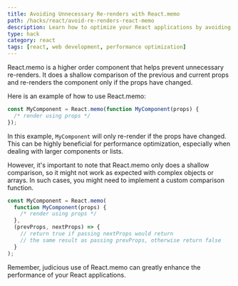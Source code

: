 ```yaml
---
title: Avoiding Unnecessary Re-renders with React.memo
path: /hacks/react/avoid-re-renders-react-memo
description: Learn how to optimize your React applications by avoiding unnecessary re-renders using React.memo. This post includes examples and detailed explanations.
type: hack
category: react
tags: [react, web development, performance optimization]
---
```


React.memo is a higher order component that helps prevent unnecessary re-renders. It does a shallow comparison of the previous and current props and re-renders the component only if the props have changed.

Here is an example of how to use React.memo:

```javascript
const MyComponent = React.memo(function MyComponent(props) {
  /* render using props */
});
```

In this example, `MyComponent` will only re-render if the props have changed. This can be highly beneficial for performance optimization, especially when dealing with larger components or lists.

However, it's important to note that React.memo only does a shallow comparison, so it might not work as expected with complex objects or arrays. In such cases, you might need to implement a custom comparison function.

```javascript
const MyComponent = React.memo(
  function MyComponent(props) {
    /* render using props */
  },
  (prevProps, nextProps) => {
    // return true if passing nextProps would return
    // the same result as passing prevProps, otherwise return false
  }
);
``` 

Remember, judicious use of React.memo can greatly enhance the performance of your React applications.